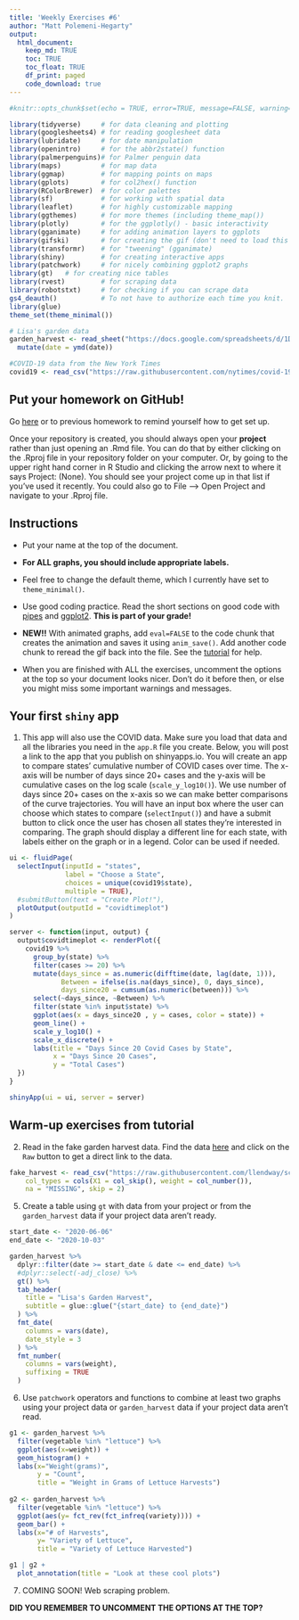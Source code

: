 ```yaml
---
title: 'Weekly Exercises #6'
author: "Matt Polemeni-Hegarty"
output: 
  html_document:
    keep_md: TRUE
    toc: TRUE
    toc_float: TRUE
    df_print: paged
    code_download: true
---
```



```r
#knitr::opts_chunk$set(echo = TRUE, error=TRUE, message=FALSE, warning=FALSE)
```

```r
library(tidyverse)     # for data cleaning and plotting
library(googlesheets4) # for reading googlesheet data
library(lubridate)     # for date manipulation
library(openintro)     # for the abbr2state() function
library(palmerpenguins)# for Palmer penguin data
library(maps)          # for map data
library(ggmap)         # for mapping points on maps
library(gplots)        # for col2hex() function
library(RColorBrewer)  # for color palettes
library(sf)            # for working with spatial data
library(leaflet)       # for highly customizable mapping
library(ggthemes)      # for more themes (including theme_map())
library(plotly)        # for the ggplotly() - basic interactivity
library(gganimate)     # for adding animation layers to ggplots
library(gifski)        # for creating the gif (don't need to load this library every time,but need it installed)
library(transformr)    # for "tweening" (gganimate)
library(shiny)         # for creating interactive apps
library(patchwork)     # for nicely combining ggplot2 graphs  
library(gt)   # for creating nice tables
library(rvest)         # for scraping data
library(robotstxt)     # for checking if you can scrape data
gs4_deauth()           # To not have to authorize each time you knit.
library(glue)
theme_set(theme_minimal())
```

```r
# Lisa's garden data
garden_harvest <- read_sheet("https://docs.google.com/spreadsheets/d/1DekSazCzKqPS2jnGhKue7tLxRU3GVL1oxi-4bEM5IWw/edit?usp=sharing") %>% 
  mutate(date = ymd(date))

#COVID-19 data from the New York Times
covid19 <- read_csv("https://raw.githubusercontent.com/nytimes/covid-19-data/master/us-states.csv")

```

## Put your homework on GitHub!

Go [here](https://github.com/llendway/github_for_collaboration/blob/master/github_for_collaboration.md) or to previous homework to remind yourself how to get set up. 

Once your repository is created, you should always open your **project** rather than just opening an .Rmd file. You can do that by either clicking on the .Rproj file in your repository folder on your computer. Or, by going to the upper right hand corner in R Studio and clicking the arrow next to where it says Project: (None). You should see your project come up in that list if you've used it recently. You could also go to File --> Open Project and navigate to your .Rproj file. 

## Instructions

* Put your name at the top of the document. 

* **For ALL graphs, you should include appropriate labels.** 

* Feel free to change the default theme, which I currently have set to `theme_minimal()`. 

* Use good coding practice. Read the short sections on good code with [pipes](https://style.tidyverse.org/pipes.html) and [ggplot2](https://style.tidyverse.org/ggplot2.html). **This is part of your grade!**

* **NEW!!** With animated graphs, add `eval=FALSE` to the code chunk that creates the animation and saves it using `anim_save()`. Add another code chunk to reread the gif back into the file. See the [tutorial](https://animation-and-interactivity-in-r.netlify.app/) for help. 

* When you are finished with ALL the exercises, uncomment the options at the top so your document looks nicer. Don't do it before then, or else you might miss some important warnings and messages.

## Your first `shiny` app 

  1. This app will also use the COVID data. Make sure you load that data and all the libraries you need in the `app.R` file you create. Below, you will post a link to the app that you publish on shinyapps.io. You will create an app to compare states' cumulative number of COVID cases over time. The x-axis will be number of days since 20+ cases and the y-axis will be cumulative cases on the log scale (`scale_y_log10()`). We use number of days since 20+ cases on the x-axis so we can make better comparisons of the curve trajectories. You will have an input box where the user can choose which states to compare (`selectInput()`) and have a submit button to click once the user has chosen all states they're interested in comparing. The graph should display a different line for each state, with labels either on the graph or in a legend. Color can be used if needed.
  
```r
ui <- fluidPage(
  selectInput(inputId = "states", 
              label = "Choose a State",
              choices = unique(covid19$state),
              multiple = TRUE),
  #submitButton(text = "Create Plot!"),
  plotOutput(outputId = "covidtimeplot")
)

server <- function(input, output) {
  output$covidtimeplot <- renderPlot({
    covid19 %>% 
      group_by(state) %>%
      filter(cases >= 20) %>%
      mutate(days_since = as.numeric(difftime(date, lag(date, 1))),
             Between = ifelse(is.na(days_since), 0, days_since),
             days_since20 = cumsum(as.numeric(between))) %>%
      select(~days_since, ~Between) %>%
      filter(state %in% input$state) %>% 
      ggplot(aes(x = days_since20 , y = cases, color = state)) +
      geom_line() +
      scale_y_log10() +
      scale_x_discrete() +
      labs(title = "Days Since 20 Covid Cases by State",
           x = "Days Since 20 Cases",
           y = "Total Cases")
  })
}

shinyApp(ui = ui, server = server)
```
  
  

  
## Warm-up exercises from tutorial

  2. Read in the fake garden harvest data. Find the data [here](https://github.com/llendway/scraping_etc/blob/main/2020_harvest.csv) and click on the `Raw` button to get a direct link to the data. 
  
```r
fake_harvest <- read_csv("https://raw.githubusercontent.com/llendway/scraping_etc/main/2020_harvest.csv", 
    col_types = cols(X1 = col_skip(), weight = col_number()), 
    na = "MISSING", skip = 2)
```

  5. Create a table using `gt` with data from your project or from the `garden_harvest` data if your project data aren't ready.
  
  
  
```r
start_date <- "2020-06-06"
end_date <- "2020-10-03"

garden_harvest %>%
  dplyr::filter(date >= start_date & date <= end_date) %>%
  #dplyr::select(-adj_close) %>%
  gt() %>%
  tab_header(
    title = "Lisa's Garden Harvest",
    subtitle = glue::glue("{start_date} to {end_date}")
  ) %>%
  fmt_date(
    columns = vars(date),
    date_style = 3
  ) %>%
  fmt_number(
    columns = vars(weight),
    suffixing = TRUE
  )
```
  
  
  
  
  6. Use `patchwork` operators and functions to combine at least two graphs using your project data or `garden_harvest` data if your project data aren't read.
  
```r
g1 <- garden_harvest %>%
  filter(vegetable %in% "lettuce") %>%
  ggplot(aes(x=weight)) +
  geom_histogram() +
  labs(x="Weight(grams)",
       y = "Count", 
       title = "Weight in Grams of Lettuce Harvests")
  
g2 <- garden_harvest %>%
  filter(vegetable %in% "lettuce") %>%
  ggplot(aes(y= fct_rev(fct_infreq(variety)))) +
  geom_bar() +
  labs(x="# of Harvests",
       y= "Variety of Lettuce",
       title = "Variety of Lettuce Harvested")

g1 | g2 + 
  plot_annotation(title = "Look at these cool plots") 
```
  
  
  7. COMING SOON! Web scraping problem.

  
**DID YOU REMEMBER TO UNCOMMENT THE OPTIONS AT THE TOP?**
